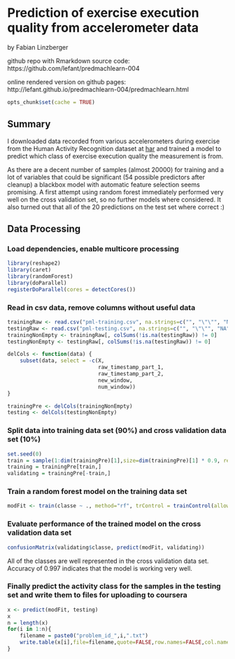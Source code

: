 Prediction of exercise execution quality from accelerometer data
================================================================

by Fabian Linzberger

github repo with Rmarkdown source code:
https://github.com/lefant/predmachlearn-004

online rendered version on github pages:
http://lefant.github.io/predmachlearn-004/predmachlearn.html

```r
opts_chunk$set(cache = TRUE)
```

## Summary

I downloaded data recorded from various accelerometers during exercise
from the Human Activity Recognition dataset at [har] and trained a
model to predict which class of exercise execution quality the
measurement is from.

As there are a decent number of samples (almost 20000) for training
and a lot of variables that could be significant (54 possible
predictors after cleanup) a blackbox model with automatic feature
selection seems promising. A first attempt using random forest
immediately performed very well on the cross validation set, so no
further models where considered. It also turned out that all of the 20
predictions on the test set where correct :)


## Data Processing

### Load dependencies, enable multicore processing

```r
library(reshape2)
library(caret)
library(randomForest)
library(doParallel)
registerDoParallel(cores = detectCores())
```


### Read in csv data, remove columns without useful data

```r
trainingRaw <- read.csv("pml-training.csv", na.strings=c("", "\"\"", "NA"))
testingRaw <- read.csv("pml-testing.csv", na.strings=c("", "\"\"", "NA"))
trainingNonEmpty <- trainingRaw[, colSums(!is.na(testingRaw)) != 0]
testingNonEmpty <- testingRaw[, colSums(!is.na(testingRaw)) != 0]

delCols <- function(data) {
    subset(data, select = -c(X,
                             raw_timestamp_part_1,
                             raw_timestamp_part_2,
                             new_window,
                             num_window))
}

trainingPre <- delCols(trainingNonEmpty)
testing <- delCols(testingNonEmpty)
```


### Split data into training data set (90%) and cross validation data set (10%)

```r
set.seed(0)
train = sample(1:dim(trainingPre)[1],size=dim(trainingPre)[1] * 0.9, replace=F)
training = trainingPre[train,]
validating = trainingPre[-train,]
```

### Train a random forest model on the training data set
```r
modFit <- train(classe ~ ., method="rf", trControl = trainControl(allowParallel = TRUE), data=training)
```

### Evaluate performance of the trained model on the cross validation data set
```r
confusionMatrix(validating$classe, predict(modFit, validating))
```

All of the classes are well represented in the cross validation data
set. Accuracy of 0.997 indicates that the model is working very well.


### Finally predict the activity class for the samples in the testing set and write them to files for uploading to coursera
```r
x <- predict(modFit, testing)
x
n = length(x)
for(i in 1:n){ 
    filename = paste0("problem_id_",i,".txt")
    write.table(x[i],file=filename,quote=FALSE,row.names=FALSE,col.names=FALSE)
}
```


[har]: http://groupware.les.inf.puc-rio.br/har
